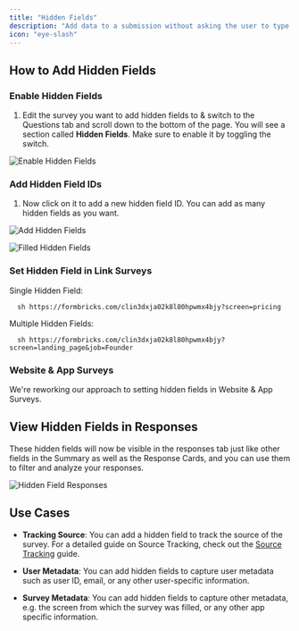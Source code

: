 ```yaml
---
title: "Hidden Fields"
description: "Add data to a submission without asking the user to type it in. This feature is especially useful when you already have information about a user that you want to use in the analysis of the survey results (e.g. `payment plan` or `email`)."
icon: "eye-slash"
---
```


## How to Add Hidden Fields

### Enable Hidden Fields

1. Edit the survey you want to add hidden fields to & switch to the Questions tab and scroll down to the bottom of the page. You will see a section called **Hidden Fields**. Make sure to enable it by toggling the switch.

![Enable Hidden Fields](/images/xm-and-surveys/surveys/general-features/hidden-fields/hidden-fields.webp)

### Add Hidden Field IDs

1. Now click on it to add a new hidden field ID. You can add as many hidden fields as you want.

![Add Hidden Fields](/images/xm-and-surveys/surveys/general-features/hidden-fields/input-hidden-fields.webp)

![Filled Hidden Fields](/images/xm-and-surveys/surveys/general-features/hidden-fields/filled-hidden-fields.webp)

### Set Hidden Field in Link Surveys

Single Hidden Field:

```
  sh https://formbricks.com/clin3dxja02k8l80hpwmx4bjy?screen=pricing
```

Multiple Hidden Fields:

```
  sh https://formbricks.com/clin3dxja02k8l80hpwmx4bjy?screen=landing_page&job=Founder
```

### Website & App Surveys
We're reworking our approach to setting hidden fields in Website & App Surveys.

## View Hidden Fields in Responses

These hidden fields will now be visible in the responses tab just like other fields in the Summary as well as the Response Cards, and you can use them to filter and analyze your responses.

![Hidden Field Responses](/images/xm-and-surveys/surveys/general-features/hidden-fields/hidden-field-responses.webp)

## Use Cases

- **Tracking Source**: You can add a hidden field to track the source of the survey. For a detailed guide on Source Tracking, check out the [Source Tracking](/xm-and-surveys/surveys/link-surveys/source-tracking) guide.

- **User Metadata**: You can add hidden fields to capture user metadata such as user ID, email, or any other user-specific information.

- **Survey Metadata**: You can add hidden fields to capture other metadata, e.g. the screen from which the survey was filled, or any other app specific information.
